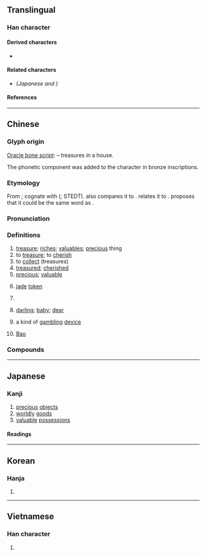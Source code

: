 {{also|宝|寳|珤}}
{{character info/new}}
==Translingual==
{{ja-forms|[[宝]]|[[宝]]|寶}}

===Han character===
{{Han char|rn=40|rad=宀|as=17|sn=20|four=30806|canj=JMUC|ids=⿱𡩧貝}}

====Derived characters====
* {{l|mul|[[𪴥]]<!-- 𬃏 is a Japanese character -->, [[𬎞]], [[軉]] <!-- 𨉗 is a historical variant found in Kangxi dictionary -->, [[𨰰]]<!-- 𫒭 is used for names in Taiwan -->, [[𫘄]], [[䴐]], [[𩇉]]<!-- 𮦚 is a Korean character -->, [[𦈆]]}}

====Related characters====
* {{l|mul|[[宝]]}} ''(Japanese {{w|shinjitai}} and {{w|simplified Chinese}})''

====References====
{{Han ref|kx=0293.120|dkj=07376|dj=0579.320|hdz=20958.030|uh=5BF6}}

----

==Chinese==
{{zh-forms|s=宝|alt=寳,珤,㻄,寚,靌,𠋾,𠍙,𡧖,宲,𡩧,𡪓,𡫷,𤥖,𤥯,𤨷,𩇉}}

===Glyph origin===
{{Han etym}}
[[oracle bone script|Oracle bone script]]: {{Han compound|宀|𤣩|貝|ls=ic|t1=house|t2=jade|t3=cowry}} – treasures in a house.

The phonetic component {{och-l|缶}} was added to the character in bronze inscriptions.

===Etymology===
From {{inh|zh|sit-pro|*pəw||price}}; cognate with {{cog|my|အဖိုး||price}} ({{zh-ref|Schuessler, 2007}}; STEDT). {{zh-ref|Peiros and Starostin (1996)}} also compares it to {{cog|bo|སྤུས|t=goods}}. {{zh-ref|Sagart (1999)}} relates it to {{och-l|富|rich}}. {{zh-ref|Schuessler (2007)}} proposes that it could be the same word as {{och-l|保|to take care of; to consider something precious}}.

===Pronunciation===
{{zh-pron
|m=bǎo,er=y
|m-s=
|c=bou2
|c-t=
|g=
|h=pfs=pó;gd=bau3
|j=
|mb=bǎu
|md=bō̤
|mn=pó/qz:pó͘
|mn-t=bo2
|w=2pau
|x=
|mc=y
|oc=y
|cat=n,v,a,pn
}}

===Definitions===
{{zh-hanzi}}

# [[treasure]]; [[riches]]; [[valuable]]s; [[precious]] thing
# to [[treasure]]; to [[cherish]]
# to [[collect]] (treasures)
# [[treasured]]; [[cherished]]
# [[precious]]; [[valuable]]
# {{lb|zh|historical}} [[jade]] [[token]]
# {{n-g|term of respect, for things related to the [[emperor]], to [[Buddhism]], to [[Taoism]], or to other people}}
# {{lb|zh|term of endearment}} [[darling]]; [[baby]]; [[dear]]
# {{lb|zh|gambling}} a kind of [[gambling]] [[device]]
# {{surname|zh|dot=:}} [[Bao]]

===Compounds===
{{zh-der|寶寶|國寶|撚寶|寶劍|寶貴|寶貝|寶惜|展寶|珍寶|財寶|珠寶|寶寶裝|寶寶盤|寶貝疙瘩|寶刹|寶刀|寶刀不老|寶地|寶典|寶蓋兒|寶號|寶貨|寶局|寶眷|寶庫|寶藍|寶瓶座|寶山|寶石|寶書|寶塔|寶物|寶藏|寶中之寶|寶重|寶座|阿寶|元寶|金寶|寶山空回|寶愛|寶肆|寶匳|寶塔糖|寶轎|寶塔菜|寶舟|如獲珍寶|寶莊|傳家寶|多寶塔|寶位|寶刀未老|寶幢|寶曆|八寶飯|好來寶|寶玩|寶慶|三寶|寶鑑|希世之寶|子罕辭寶|佛天三寶|寶璐|八寶粥|寶祚|天寶之亂|寶釵|寶剎|七寶|寶軒燈|寶塔線|寶珠|寶坊|家中寶|寶鑰|寶筏|寶特瓶|寶蓋|寶馬|國寶級|品花寶鑑|心肝寶貝|寶方|寶帶|寶誌|八寶菜|寶函|寶魔|寶玉|寶鑷|多寶槅|寶籙|壓寶|尚方寶劍|寶裡寶氣|寶鈔|寶麗來|寶鴨|寶馬香車|寶章|寶雞|寶鈿|寶貨難售|寶蓋山|寶石婚|寶生佛|寶瓶|寶珠市餅|寶源局|寶泉局|寶氣|寶殿|寶月|寶扇|寶帶橋|寶婺|寶卷|寶鼎勛章|奇珍異寶|寶相莊嚴|寶應|寶字|好力寶|如獲至寶|寶塔詩|寶相|寶子|元寶楓|天寶|大雄寶殿|寶緘|寶成鐵路|大寶|八寶|寶蓮燈|兔寶寶|寶倌|冥寶|傳家之寶|寶釵樓|寶鼎|寶藍色|寶島|寶星|御寶|寶兒赤|寶珠茶|押寶|東北三寶|現世寶|毛寶放龜|萬寶囊|百寶箱|抱寶懷珍|珠光寶氣|活寶|瑰寶|瑋寶|梁皇寶懺|爨寶子碑|數來寶|無價寶|懷寶迷邦|無價之寶|百寶盒|獄貨非寶|穴寶蓋兒|異寶奇珍|稀世珍寶|法寶|狗寶|百寶嵌|白寶|登大寶|王寶釧|獻寶|活寶貝|物華天寶|牛黃狗寶|懷寶夜行|甜八寶|祕寶|文房四寶|招財進寶|枕中鴻寶|臨潼鬥寶|重寶|耍寶|老來寶|風月寶鑑|香車寶馬|被褐懷寶|蠶寶寶|紅寶石|賈寶玉|隨身寶|通寶|墨寶|開元通寶|通靈寶玉|綠寶石婚|魚籃寶卷|聚寶尊王|聚寶盆|靈霄寶殿|紅寶石婚|鎮家之寶|衣褐懷寶|糕元寶|耍活寶|薛寶釵|藍寶石|至寶|綠寶石|東寶|萬寶|寶月寺|寶塔河|寶豐|太寶湖|嘉寶}}

{{zh-cat|Intermediate}}

----

==Japanese==
{{ja-kanji forms|宝|寶}}

===Kanji===
{{ja-kanji|grade=|rs=宀17|shin=宝}}
{{ja-kyu sp|宝}}

# [[precious]] [[objects]]
# [[worldly]] [[goods]]
# [[valuable]] [[possessions]]

====Readings====
{{ja-readings
|goon=ほう
|kanon=ほう
|kanyoon=ほ
|kun=たから-
}}

----

==Korean==

===Hanja===
{{ko-hanja|hangeul=보|rv=bo|mr=po}}

# {{rfdef|ko|sort=宀17}}

----

==Vietnamese==

===Han character===
{{vi-hantu|[[bảo]], [[báu]], [[bửu]]|rs=宀17}}

# {{rfdef|vi|sort=宀17}}